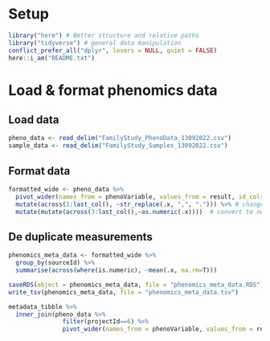 # Setup
```r
library("here") # Better structure and relative paths
library("tidyverse") # general data manipulation
conflict_prefer_all("dplyr", losers = NULL, quiet = FALSE)
here::i_am("README.txt")
```

# Load & format phenomics data
## Load data
```r
pheno_data <- read_delim("FamilyStudy_PhenoData_13092022.csv")
sample_data <- read_delim("FamilyStudy_Samples_13092022.csv")
```

## Format data 
```r
formatted_wide <- pheno_data %>% 
  pivot_wider(names_from = phenoVariable, values_from = result, id_cols = c(projectId, sourceId)) %>%  
  mutate(across(3:last_col(), ~str_replace(.x, ",", "."))) %>% # change to english decimal
  mutate(mutate(across(3:last_col(),~as.numeric(.x))))  # convert to numeric cols
```

## De duplicate measurements
```r
phenomics_meta_data <- formatted_wide %>% 
  group_by(sourceId) %>% 
  summarise(across(where(is.numeric), ~mean(.x, na.rm=T)))

saveRDS(object = phenomics_meta_data, file = "phenomics_meta_data.RDS")
write_tsv(phenomics_meta_data, file = "phenomics_meta_data.tsv")
```


```r
metadata_tibble %>% 
  inner_join(pheno_data %>% 
               filter(projectId==6) %>% 
               pivot_wider(names_from = phenoVariable, values_from = result, id_cols = c(sourceId)) )
```

